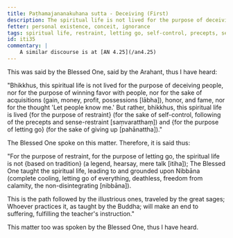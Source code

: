 ```yaml
---
title: Paṭhamajananakuhana sutta - Deceiving (First)
description: The spiritual life is not lived for the purpose of deceiving people, nor for the purpose of winning favor with people, nor for the sake of acquisitions, respect, and popularity, nor for the thought 'Let people know me.' But rather, this spiritual life is lived for the purpose of restraint and for the purpose of letting go.
fetter: personal existence, conceit, ignorance
tags: spiritual life, restraint, letting go, self-control, precepts, sense-restraint, Nibbāna, acquisitions, respect, popularity, iti, iti28-49
id: iti35
commentary: |
    A similar discourse is at [AN 4.25](/an4.25)
---
```


This was said by the Blessed One, said by the Arahant, thus I have heard:

"Bhikkhus, this spiritual life is not lived for the purpose of deceiving people, nor for the purpose of winning favor with people, nor for the sake of acquisitions (gain, money, profit, possessions [lābha]), honor, and fame, nor for the thought 'Let people know me.' But rather, bhikkhus, this spiritual life is lived \{for the purpose of restraint} (for the sake of self-control, following of the precepts and sense-restraint [saṃvaratthaṃ]) and \{for the purpose of letting go} (for the sake of giving up [pahānattha])."

The Blessed One spoke on this matter. Therefore, it is said thus:

"For the purpose of restraint, for the purpose of letting go,
the spiritual life is not \{based on tradition} (a legend, hearsay, mere talk [itiha]);
The Blessed One taught the spiritual life,
leading to and grounded upon Nibbāna (complete cooling, letting go of everything, deathless, freedom from calamity, the non-disintegrating [nibbāna]).

This is the path followed by the illustrious ones,
traveled by the great sages;
Whoever practices it,
as taught by the Buddha;
will make an end to suffering,
fulfilling the teacher's instruction."

This matter too was spoken by the Blessed One, thus I have heard.